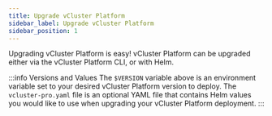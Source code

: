 ```yaml
---
title: Upgrade vCluster Platform
sidebar_label: Upgrade vCluster Platform
sidebar_position: 1
---
```



Upgrading vCluster Platform is easy! vCluster Platform can be upgraded either via the vCluster Platform CLI, or with Helm.

<PartialAdminUpgrade />

:::info Versions and Values
The `$VERSION` variable above is an environment variable set to your desired vCluster Platform version to
deploy. The `vcluster-pro.yaml` file is an optional YAML file that contains Helm values you would like
to use when upgrading your vCluster Platform deployment.
:::
